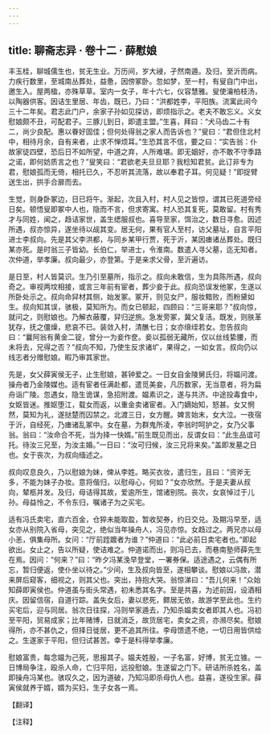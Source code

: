 ```yaml
---
---
---
```

title: 聊斋志异 · 卷十二 · 薛慰娘
---

丰玉桂，聊城儒生也，贫无生业。万历间，岁大祲，孑然南遁。及归，至沂而病。力疾行数里，至城南丛葬处，益惫，因傍冢卧。忽如梦，至一村，有叟自门中出，邀生入。屋两楹，亦殊草草。室内一女子，年十六七，仪容慧雅。叟使瀹柏枝汤，以陶器供客。因诘生里居、年齿，既已，乃曰：“洪都姓李，平阳族。流寓此间今三十二年矣。君志此门户，余家子孙如见探访，即烦指示之。老夫不敢忘义。义女慰娘颇不丑，可配君子。三豚儿到日，即遣主盟。”生喜，拜曰：“犬马齿二十有二，尚少良配。惠以眷好固佳；但何处得翁之家人而告诉也？”叟曰：“君但住北村中，相待月余，自有来者，止求不惮烦耳。”生恐其言不信，要之曰：“实告翁：仆故家徒四壁，恐后日不如所望，中道之弃，人所难堪。即无姻好，亦不敢不守季路之诺，即何妨质言之也？”叟笑曰：“君欲老夫旦旦耶？我稔知君贫。此订非专为君，慰娘孤而无倚，相托已久，不忍听其流落，故以奉君子耳。何见疑！”即捉臂送生出，拱手合扉而去。

生觉，则身卧冢边，日已将午。渐起，次且入村，村人见之皆惊，谓其已死道旁经日矣。顿悟叟即冢中人也，隐而不言，但求寄寓。村人恐其复死，莫敢留。村有秀才与同姓，闻之，趋诘家世，盖生缌服叔也。喜导至家，饵治之，数日寻愈。因述所遇，叔亦惊异，遂坐待以觇其变。居无何，果有官人至村，访父墓址，自言平阳进士李叔向。先是其父李洪都，与同乡某甲行贾，死于沂，某因瘗诸丛葬处。既归某亦死。是时翁三子皆幼。长伯仁，举进士，令淮南。数遣人寻父墓，迄无知者。次仲道，举孝廉。叔向最少，亦登第。于是亲求父骨，至沂遍访。

是日至，村人皆莫识。生乃引至墓所，指示之。叔向未敢信，生为具陈所遇，叔向奇之。审视两坟相接，或言三年前有宦者，葬少妾于此。叔向恐误发他冢，生遂以所卧处示之。叔向命舁材其侧，始发冢。冢开，则见女尸，服妆黯败，而粉黛如生。叔向知其误，骇极，莫知所为。而女已顿起，四顾曰：“三哥来耶？”叔向惊，就问之，则慰娘也。乃解衣蔽覆，舁归逆旅。急发旁冢，冀父复活。既发，则肤革犹存，抚之僵燥，悲哀不已。装敛入村，清醮七日；女亦缞绖若女。忽告叔向曰：“曩阿翁有黄金二锭，曾分一为妾作奁。妾以孤弱无藏所，仅以丝线絷腰，而未将去，兄得之否？”叔向不知，乃使生反求诸圹，果得之，一如女言。叔向仍以线志者分赠慰娘。暇乃审其家世。

先是，女父薛寅侯无子，止生慰娘，甚钟爱之。一日女自金陵舅氏归，将媪问渡。操舟者乃金陵媒也。适有宦者任满赴都，遣觅美妾，凡历数家，无当意者，将为扁舟诣广陵。忽遇女，隐生诡谋，急招附渡。媪素识之，遂与共济。中途投毒食中，女妪皆迷。推妪堕江，载女而返，以重金卖诸宦者。入门嫡始知，怒甚。女又惘然，莫知为礼，遂挞楚而囚禁之。北渡三日，女方醒。婢言始末，女大泣。一夜宿于沂，自经死，乃瘗诸乱冢中。女在墓，为群鬼所凌，李翁时呵护之，女乃父事翁。翁曰：“汝命合不死，当为择一快婿。”前生既见而出，反谓女曰：“此生品谊可托。待汝三兄至，为汝主婚。”一日曰：“汝可归候，汝三兄将来矣。”盖即发墓之日也。女于丧次，为叔向缅述之。

叔向叹息良久，乃以慰娘为妹，俾从李姓。略买衣妆，遣归生，且曰：“资斧无多，不能为妹子办妆。意将偕归，以慰母心，何如？”女亦欣然。于是夫妻从叔向，辇柩并发。及归，母诘得其故，爱逾所生，馆诸别院。丧次，女哀悼过于儿孙。母益怜之，不令东归，嘱诸子为之买宅。

适有冯氏卖宅，直六百金，仓猝未能取盈，暂收契券，约日交兑。及期冯早至，适女亦从别院入省母，突见之，绝似当年操舟人，冯见亦惊。女趋过之。两兄亦以母小恙，俱集母所。女问：“厅前跮踱者为谁？”仲道曰：“此必前日卖宅者也。”即起欲出。女止之，告以所疑，使诘难之。仲道诺而出，则冯已去，而巷南塾师薛先生在焉。因问：“何来？”曰：“昨夕冯某浼早登堂，一署券保。适途遇之，云偶有所忘，暂归便返，使仆坐以待之。”少间，生及叔向皆至，遂相攀谈。慰娘以冯故，潜来屏后窥客，细视之，则其父也。突出，持抱大哭。翁惊涕曰：“吾儿何来！”众始知薛即寅侯也。仲道虽与街头常遇，初未悉其名字。至是共喜，为述前因，设酒相庆。因留信宿，自道行踪。盖失女后，妻以悲死，鳏居无依，故游学至此也。生约买宅后，迎与同居。翁次日往探，冯则举家遁去，乃知杀媪卖女者即其人也。冯初至平阳，贸易成家；比年赌博，日就消乏，故货居宅，卖女之资，亦濒尽矣。慰娘得所，亦不甚仇之，但择日徙居，更不追其所往。李母馈遗不绝，一切日用皆供给之。生遂家于平阳，但归试甚苦。幸于是科得举孝廉。

慰娘富贵，每念媪为己死，思报其子。媪夫姓殷，一子名富，好博，贫无立锥。一日博局争注，殴杀人命，亡归平阳，远投慰娘。生遂留之门下。研诘所杀姓名，盖即操舟冯某也。骇叹久之，因为道破，乃知冯即杀母仇人也。益喜，遂役生家。薛寅侯就养于婿，婿为买妇，生子女各一焉。

【翻译】

【注释】

